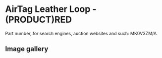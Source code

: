 # AirTag Leather Loop - (PRODUCT)RED

Part number, for search engines, auction websites and such: MK0V3ZM/A

## Image gallery

<div style={{ width: "768px" }}>
  <GalleryComponent
    images={[
      {
        original: "/everysource/MK0V3",
        thumbnail: "/everypreview/MK0V3",
      }
    ]}
  />
</div>